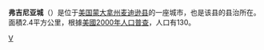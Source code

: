 {{Multiple issues|
{{Expand language|1=en|time=2022-01-23T03:22:59+00:00}}
{{Unreferenced|time=2022-01-23T03:22:59+00:00}}
}}
'''弗吉尼亚城'''（{{lang-en|'''Virginia City'''}}）是位于[[美国|美国]][[蒙大拿州|蒙大拿州]][[麦迪逊县_(蒙大拿州)|麦迪逊县]]的一座城市，也是该县的县治所在。面積2.4平方公里，根據[[美國2000年人口普查|美國2000年人口普查]]，人口有130。

{{Montana-stub}}

[[Category:蒙大拿州城市|V]]